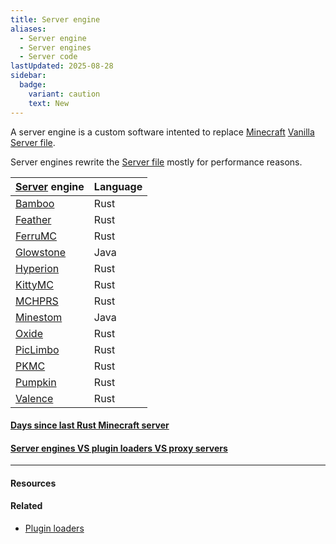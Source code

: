 ```yaml
---
title: Server engine
aliases:
  - Server engine
  - Server engines
  - Server code
lastUpdated: 2025-08-28
sidebar:
  badge:
    variant: caution
    text: New
---
```



A server engine is a custom software intented to replace [Minecraft](/minecraft) [Vanilla](/vanilla) [Server file](/server).

Server engines rewrite the [Server file](/server) mostly for performance reasons.

| [Server](/server) engine                         | Language |
| ------------------------------------------------ | -------- |
| [Bamboo](https://github.com/macmv/bamboo)        | Rust     |
| [Feather](https://github.com/feather-rs/feather) | Rust     |
| [FerruMC](https://github.com/ferrumc-rs/ferrumc) | Rust     |
| [Glowstone](https://glowstone.net)               | Java     |
| [Hyperion](https://hyperion.rs)                  | Rust     |
| [KittyMC](https://github.com/Kek5chen/kittymc)   | Rust     |
| [MCHPRS](https://github.com/MCHPR/MCHPRS)        | Rust     |
| [Minestom](https://minestom.net)                 | Java     |
| [Oxide](https://github.com/T-x-T/Oxide)          | Rust     |
| [PicLimbo](https://picolimbo.quozul.dev)         | Rust     |
| [PKMC](https://github.com/Vulae/pkmc)            | Rust     |
| [Pumpkin](/pumpkin)                              | Rust     |
| [Valence](https://valence.rs)                    | Rust     |

#### [Days since last Rust Minecraft server](https://dayssincelastrustmcserver.com)
#### [Server engines VS plugin loaders VS proxy servers](/serverenginevspluginloadervsproxyserver)

---

#### Resources

<Yb src="https://youtube.com/embed/meup98Okxwk" />

#### Related

- [Plugin loaders](/pluginloader)